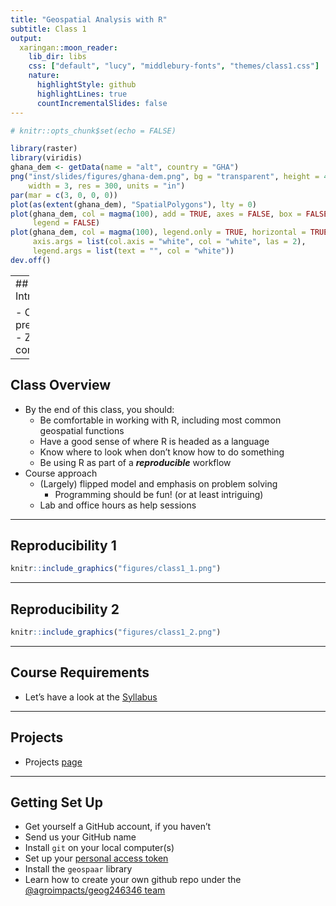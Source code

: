 ```yaml
---
title: "Geospatial Analysis with R"
subtitle: Class 1
output:
  xaringan::moon_reader:
    lib_dir: libs
    css: ["default", "lucy", "middlebury-fonts", "themes/class1.css"]
    nature:
      highlightStyle: github
      highlightLines: true
      countIncrementalSlides: false
---
```


```r
# knitr::opts_chunk$set(echo = FALSE)
```

```r
library(raster)
library(viridis)
ghana_dem <- getData(name = "alt", country = "GHA")
png("inst/slides/figures/ghana-dem.png", bg = "transparent", height = 4, 
    width = 3, res = 300, units = "in")
par(mar = c(3, 0, 0, 0))
plot(as(extent(ghana_dem), "SpatialPolygons"), lty = 0)
plot(ghana_dem, col = magma(100), add = TRUE, axes = FALSE, box = FALSE, 
     legend = FALSE)
plot(ghana_dem, col = magma(100), legend.only = TRUE, horizontal = TRUE, 
     axis.args = list(col.axis = "white", col = "white", las = 2), 
     legend.args = list(text = "", col = "white"))
dev.off()
```

---
## Introductions 

- COVID preparedness
- Zoom considerations

---

## Class Overview

- By the end of this class, you should:
    - Be comfortable in working with R, including most common geospatial functions
    - Have a good sense of where R is headed as a language
    - Know where to look when don't know how to do something
    - Be using R as part of a ___reproducible___ workflow

- Course approach
    - (Largely) flipped model and emphasis on problem solving
        - Programming should be fun! (or at least intriguing)
    - Lab and office hours as help sessions

---

## Reproducibility 1

```r
knitr::include_graphics("figures/class1_1.png")
```

---

## Reproducibility 2
```r
knitr::include_graphics("figures/class1_2.png")
```
---

## Course Requirements

- Let's have a look at the [Syllabus](`r here::here("vignettes/syllabus.html")`)

---

## Projects
- Projects [page](`r here::here("vignettes/projects.html")`)

---

## Getting Set Up

- Get yourself a GitHub account, if you haven't
- Send us your GitHub name
- Install `git` on your local computer(s)
- Set up your [personal access token](`r here::here("vignettes/git-github.html")`)
- Install the `geospaar` library
- Learn how to create your own github repo under the [@agroimpacts/geog246346 team](https://github.com/agroimpacts)





